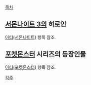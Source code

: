 [[목차]]

== [[서몬나이트 3]]의 히로인 == 
[[아티(서몬나이트)]] 항목 참조.

== [[포켓몬스터]] 시리즈의 등장인물 ==
[[아티(포켓몬스터)]] 항목 참조.

[[각주]]
